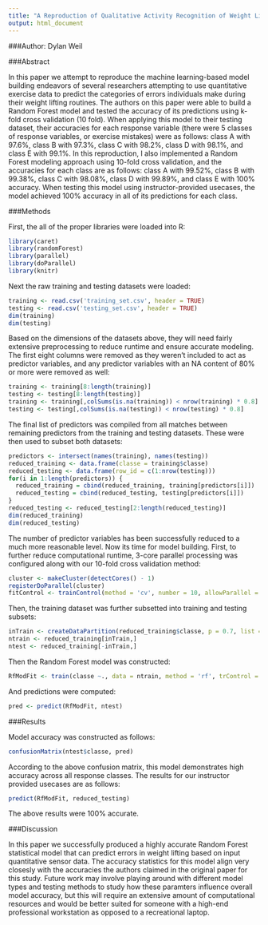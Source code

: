 ```yaml
---
title: "A Reproduction of Qualitative Activity Recognition of Weight Lifting Exercises"
output: html_document
---
```

###Author: Dylan Weil

###Abstract

In this paper we attempt to reproduce the machine learning-based model building endeavors of several researchers attempting to use quantitative exercise data to predict the categories of errors individuals make during their weight lifting routines.  The authors on this paper were able to build a Random Forest model and tested the accuracy of its predictions using k-fold cross validation (10 fold). When applying this model to their testing dataset, their accuracies for each response variable (there were 5 classes of response variables, or exercise mistakes) were as follows: class A with 97.6%, class B with 97.3%, class C with 98.2%, class D with 98.1%, and class E with 99.1%.  In this reproduction, I also implemented a Random Forest modeling approach using 10-fold cross validation, and the accuracies for each class are as follows: class A with 99.52%, class B with 99.38%, class C with 98.08%, class D with 99.89%, and class E with 100% accuracy.  When testing this model using instructor-provided usecases, the model achieved 100% accuracy in all of its predictions for each class.

###Methods

First, the all of the proper libraries were loaded into R:

```r
library(caret)
library(randomForest)
library(parallel)
library(doParallel)
library(knitr)
```

Next the raw training and testing datasets were loaded:

```r
training <- read.csv('training_set.csv', header = TRUE)
testing <- read.csv('testing_set.csv', header = TRUE)
dim(training)
dim(testing)
```

Based on the dimensions of the datasets above, they will need fairly extensive preprocessing to reduce runtime and ensure accurate modeling. The first eight columns were removed as they weren't included to act as predictor variables, and any predictor variables with an NA content of 80% or more were removed as well:

```r
training <- training[8:length(training)]
testing <- testing[8:length(testing)]
training <- training[,colSums(is.na(training)) < nrow(training) * 0.8]
testing <- testing[,colSums(is.na(testing)) < nrow(testing) * 0.8]
```

The final list of predictors was compiled from all matches between remaining predictors from the training and testing datasets.  These were then used to subset both datasets:

```r
predictors <- intersect(names(training), names(testing))
reduced_training <- data.frame(classe = training$classe)
reduced_testing <- data.frame(row_id = c(1:nrow(testing)))
for(i in 1:length(predictors)) {
  reduced_training = cbind(reduced_training, training[predictors[i]])
  reduced_testing = cbind(reduced_testing, testing[predictors[i]])
}
reduced_testing <- reduced_testing[2:length(reduced_testing)]
dim(reduced_training)
dim(reduced_testing)
```

The number of predictor variables has been successfully reduced to a much more reasonable level. Now its time for model building. First, to further reduce computational runtime, 3-core parallel processing was configured along with our 10-fold cross validation method:

```r
cluster <- makeCluster(detectCores() - 1)
registerDoParallel(cluster)
fitControl <- trainControl(method = 'cv', number = 10, allowParallel = TRUE)
```

Then, the training dataset was further subsetted into training and testing subsets:

```r
inTrain <- createDataPartition(reduced_training$classe, p = 0.7, list = FALSE)
ntrain <- reduced_training[inTrain,]
ntest <- reduced_training[-inTrain,]
```

Then the Random Forest model was constructed:

```r
RfModFit <- train(classe ~., data = ntrain, method = 'rf', trControl = fitControl) 
```

And predictions were computed:

```r
pred <- predict(RfModFit, ntest) 
```

###Results

Model accuracy was constructed as follows:
```r
confusionMatrix(ntest$classe, pred)
```

According to the above confusion matrix, this model demonstrates high accuracy across all response classes.  The results for our instructor provided usecases are as follows:
```r
predict(RfModFit, reduced_testing)
```

The above results were 100% accurate.

###Discussion

In this paper we successfully produced a highly accurate Random Forest statistical model that can predict errors in weight lifting based on input quantitative sensor data. The accuracy statistics for this model align very closesly with the accuracies the authors claimed in the original paper for this study.  Future work may involve playing around with different model types and testing methods to study how these paramters influence overall model accuracy, but this will require an extensive amount of computational resources and would be better suited for someone with a high-end professional workstation as opposed to a recreational laptop.
